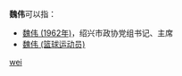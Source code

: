 '''魏伟'''可以指：
* [[魏伟_(1962年)|魏伟 (1962年)]]，绍兴市政协党组书记、主席
* [[魏伟_(篮球运动员)|魏伟 (篮球运动员)]]

{{disambig}}

[[Category:二字魏姓人名消歧义|wei]]